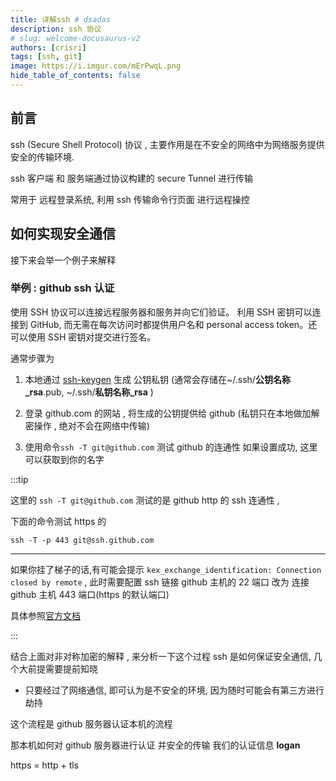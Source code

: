 ```yaml
---
title: 详解ssh # dsadas
description: ssh 协议
# slug: welcome-docusaurus-v2
authors: [crisri]
tags: [ssh, git]
image: https://i.imgur.com/mErPwqL.png
hide_table_of_contents: false
---
```


## 前言

ssh (Secure Shell Protocol) 协议 , 主要作用是在不安全的网络中为网络服务提供安全的传输环境.

ssh 客户端 和 服务端通过协议构建的 secure Tunnel 进行传输

常用于 远程登录系统, 利用 ssh 传输命令行页面 进行远程操控

## 如何实现安全通信


接下来会举一个例子来解释

### 举例 : github ssh 认证

使用 SSH 协议可以连接远程服务器和服务并向它们验证。 利用 SSH 密钥可以连接到 GitHub, 而无需在每次访问时都提供用户名和 personal access token。还可以使用 SSH 密钥对提交进行签名。

通常步骤为

1. 本地通过 [ssh-keygen](https://zh.wikipedia.org/zh-hk/Ssh-keygen) 生成 公钥私钥 (通常会存储在~/.ssh/**公钥名称\_rsa**.pub, ~/.ssh/**私钥名称\_rsa** )

2. 登录 github.com 的网站 , 将生成的公钥提供给 github (私钥只在本地做加解密操作 , 绝对不会在网络中传输)

3. 使用命令`ssh -T git@github.com` 测试 github 的连通性 如果设置成功, 这里可以获取到你的名字

:::tip

这里的 `ssh -T git@github.com` 测试的是 github http 的 ssh 连通性 ,

下面的命令测试 https 的

`ssh -T -p 443 git@ssh.github.com`

---

如果你挂了梯子的话,有可能会提示 `kex_exchange_identification: Connection closed by remote` , 此时需要配置 ssh 链接 github 主机的 22
端口 改为 连接 github 主机 443 端口(https 的默认端口)

具体参照[官方文档](https://docs.github.com/zh/authentication/troubleshooting-ssh/using-ssh-over-the-https-port#enabling-ssh-connections-over-https)

:::

结合上面对非对称加密的解释 , 来分析一下这个过程 ssh 是如何保证安全通信, 几个大前提需要提前知晓

- 只要经过了网络通信, 即可认为是不安全的环境, 因为随时可能会有第三方进行劫持



这个流程是 github 服务器认证本机的流程

那本机如何对 github 服务器进行认证 并安全的传输 我们的认证信息 **logan**

https = http + tls 
